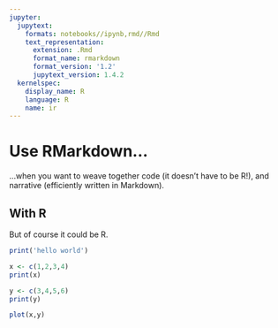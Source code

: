 ```yaml
---
jupyter:
  jupytext:
    formats: notebooks//ipynb,rmd//Rmd
    text_representation:
      extension: .Rmd
      format_name: rmarkdown
      format_version: '1.2'
      jupytext_version: 1.4.2
  kernelspec:
    display_name: R
    language: R
    name: ir
---
```


# Use RMarkdown...


...when you want to weave together code (it doesn't have to be R!), and narrative (efficiently written in Markdown).


## With R


But of course it could be R.

```r
print('hello world')
```

```r
x <- c(1,2,3,4)
print(x)
```

```r
y <- c(3,4,5,6)
print(y)
```

```r
plot(x,y)
```
